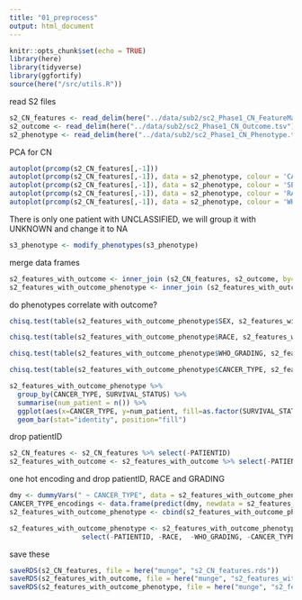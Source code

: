 ```yaml
---
title: "01_preprocess"
output: html_document
---
```


```r
knitr::opts_chunk$set(echo = TRUE)
library(here)
library(tidyverse)
library(ggfortify)
source(here("/src/utils.R"))
```


read S2 files
```r

s2_CN_features <- read_delim(here("../data/sub2/sc2_Phase1_CN_FeatureMatrix.tsv"), delim="\t")
s2_outcome <- read_delim(here("../data/sub2/sc2_Phase1_CN_Outcome.tsv"), delim="\t")
s2_phenotype <- read_delim(here("../data/sub2/sc2_Phase1_CN_Phenotype.tsv"), delim="\t")

```

PCA for CN
```r
autoplot(prcomp(s2_CN_features[,-1]))
autoplot(prcomp(s2_CN_features[,-1]), data = s2_phenotype, colour = 'CANCER_TYPE')
autoplot(prcomp(s2_CN_features[,-1]), data = s2_phenotype, colour = 'SEX')
autoplot(prcomp(s2_CN_features[,-1]), data = s2_phenotype, colour = 'RACE')
autoplot(prcomp(s2_CN_features[,-1]), data = s2_phenotype, colour = 'WHO_GRADING')
```



There is only one patient with UNCLASSIFIED, we will group it with UNKNOWN and change it to NA
```r
s3_phenotype <- modify_phenotypes(s3_phenotype)
```

merge data frames
```r
s2_features_with_outcome <- inner_join (s2_CN_features, s2_outcome, by="PATIENTID")
s2_features_with_outcome_phenotype <- inner_join (s2_features_with_outcome, s2_phenotype, by="PATIENTID")
```

do phenotypes correlate with outcome?
```r
chisq.test(table(s2_features_with_outcome_phenotype$SEX, s2_features_with_outcome_phenotype$SURVIVAL_STATUS))

chisq.test(table(s2_features_with_outcome_phenotype$RACE, s2_features_with_outcome_phenotype$SURVIVAL_STATUS))

chisq.test(table(s2_features_with_outcome_phenotype$WHO_GRADING, s2_features_with_outcome_phenotype$SURVIVAL_STATUS))

chisq.test(table(s2_features_with_outcome_phenotype$CANCER_TYPE, s2_features_with_outcome_phenotype$SURVIVAL_STATUS))

```

```r

s2_features_with_outcome_phenotype %>% 
  group_by(CANCER_TYPE, SURVIVAL_STATUS) %>%
  summarise(num_patient = n()) %>%                     
  ggplot(aes(x=CANCER_TYPE, y=num_patient, fill=as.factor(SURVIVAL_STATUS))) +
  geom_bar(stat="identity", position="fill")
```


drop patientID
```r
s2_CN_features <- s2_CN_features %>% select(-PATIENTID)
s2_features_with_outcome <- s2_features_with_outcome %>% select(-PATIENTID)
```

one hot encoding and drop patientID, RACE and GRADING
```r
dmy <- dummyVars(" ~ CANCER_TYPE", data = s2_features_with_outcome_phenotype)
CANCER_TYPE_encodings <- data.frame(predict(dmy, newdata = s2_features_with_outcome_phenotype))
s2_features_with_outcome_phenotype <- cbind(s2_features_with_outcome_phenotype, CANCER_TYPE_encodings)

s2_features_with_outcome_phenotype <- s2_features_with_outcome_phenotype %>% 
                  select(-PATIENTID, -RACE,  -WHO_GRADING, -CANCER_TYPE )
```

save these
```r
saveRDS(s2_CN_features, file = here("munge", "s2_CN_features.rds"))
saveRDS(s2_features_with_outcome, file = here("munge", "s2_features_with_outcome.rds"))
saveRDS(s2_features_with_outcome_phenotype, file = here("munge", "s2_features_with_outcome_phenotype.rds"))
```